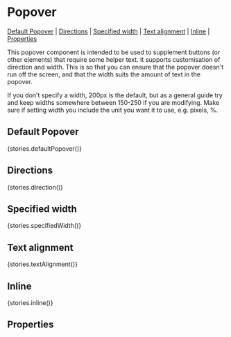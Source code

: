 
<Meta title="Components/Popover" component={Popover} />

# Popover

[Default Popover](#default-Popover) | [Directions](#directions) | [Specified width](#specified-width) | [Text alignment](#text-alignment) | [Inline](#inline) | [Properties](#properties)

This popover component is intended to be used to supplement buttons (or other elements) that require some helper text. It supports customisation of direction and width. This is so that you can ensure that the popover doesn't run off the screen, and that the width suits the amount of text in the popover. 

If you don't specify a width, 200px is the default, but as a general guide try and keep widths somewhere between 150-250 if you are modifying. Make sure if setting width you include the unit you want it to use, e.g. pixels, %.

## Default Popover

<Preview>
  <Story name="defaultPopover">{stories.defaultPopover()}</Story>
</Preview>

## Directions

<Preview>
  <Story name="direction">{stories.direction()}</Story>
</Preview>

## Specified width

<Preview>
  <Story name="specifiedWidth">{stories.specifiedWidth()}</Story>
</Preview>

## Text alignment

<Preview>
  <Story name="textAlignment">{stories.textAlignment()}</Story>
</Preview>

## Inline

<Preview>
  <Story name="inline">{stories.inline()}</Story>
</Preview>

## Properties

<Props of={Popover} />
